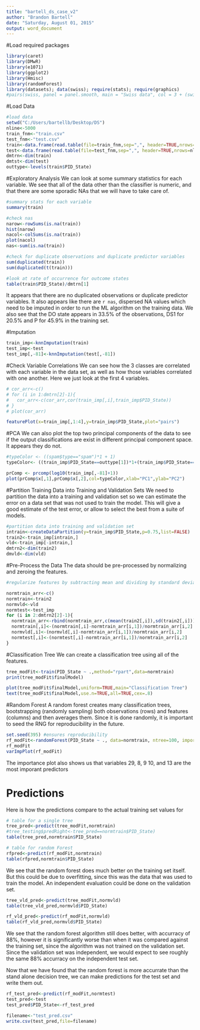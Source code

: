 ---
title: "bartell_ds_case_v2"
author: "Brandon Bartell"
date: "Saturday, August 01, 2015"
output: word_document
---

#Load required packages
```{r, cache=TRUE, eval=FALSE}
library(caret)
library(DMwR)
library(e1071)
library(ggplot2)
library(Hmisc)
library(randomForest)
library(datasets); data(swiss); require(stats); require(graphics)
#pairs(swiss, panel = panel.smooth, main = "Swiss data", col = 3 + (swiss$Catholic > 50))

```


#Load Data
```{r, cache=TRUE}
#load data
setwd("C:/Users/bartellb/Desktop/DS")
nline<-5000
train_fnm<-"train.csv"
test_fnm<-"test.csv"
train<-data.frame(read.table(file=train_fnm,sep=",", header=TRUE,nrows=nline))
test<-data.frame(read.table(file=test_fnm,sep=",", header=TRUE,nrows=nline))
dmtrn<-dim(train)
dmtst<-dim(test)
outtype<-levels(train$PID_State)
```

#Exploratory Analysis
We can look at some summary statistics for each variable. We see that all of the data other than the classifier is numeric, and that there are some sporadic NAs that we will have to take care of.

```{r, cache=TRUE}
#summary stats for each variable
summary(train)

#check nas
narow<-rowSums(is.na(train))  
hist(narow)
nacol<-colSums(is.na(train))
plot(nacol)
nas<-sum(is.na(train))

#check for duplicate observations and duplicate predictor variables
sum(duplicated(train))
sum(duplicated(t(train)))

#look at rate of occurrence for outcome states
table(train$PID_State)/dmtrn[1]
```

It appears that there are no duplicated observations or duplicate predictor variables. It also appears like there are `r nas`, dispersed NA values which need to be imputed in order to run the ML algorithm on the training data. We also see that the DO state appears in 33.5% of the observations, DS1 for 20.5% and P for 45.9% in the training set.

#Imputation
```{r, cache=TRUE}
train_imp<-knnImputation(train)
test_imp<-test
test_imp[,-81]<-knnImputation(test[,-81])
```

#Check Variable Correlations
We can see how the 3 classes are correlated with each variable in the data set, as well as how those variables correlated with one another. Here we just look at the first 4 variables.


```{r, cache=TRUE}
# cor_arr<-c()
# for (i in 1:dmtrn[2]-1){
#   cor_arr<-c(cor_arr,cor(train_imp[,i],train_imp$PID_State))
# }
# plot(cor_arr)

featurePlot(x=train_imp[,1:4],y=train_imp$PID_State,plot="pairs")
```

#PCA
We can also plot the top two principal components of the data to see if the output classifications are exist in different principal component space. It appears they do not.

```{r, cache=TRUE}
#typeColor <- ((spam$type=="spam")*1 + 1)
typeColor<- ((train_imp$PID_State==outtype[1])*1+(train_imp$PID_State==outtype[2])*2+(train_imp$PID_State==outtype[3])*3)

prComp <- prcomp(log10(train_imp[,-81]+1))
plot(prComp$x[,1],prComp$x[,2],col=typeColor,xlab="PC1",ylab="PC2")
```

#Partition Training Data into Training and Validation Sets
We need to partition the data into a training and validation set so we can estimate the error on a data set that was not used to train the model. This will give a good estimate of the test error, or allow to select the best from a suite of models.

```{r, cache=TRUE}
#partition data into training and validation set
intrain<-createDataPartition(y=train_imp$PID_State,p=0.75,list=FALSE)
train2<-train_imp[intrain,]
vld<-train_imp[-intrain,]
dmtrn2<-dim(train2)
dmvld<-dim(vld)
```

#Pre-Process the Data
The data should be pre-processed by normalizing and zeroing the features.

```{r, cache=TRUE}
#regularize features by subtracting mean and dividing by standard deviation. This must be done for the validation and test set as well, using the mean and sd from the training set.

normtrain_arr<-c()
normtrain<-train2
normvld<-vld
normtest<-test_imp
for (i in 2:dmtrn2[2]-1){
  normtrain_arr<-rbind(normtrain_arr,c(mean(train2[,i]),sd(train2[,i])))
  normtrain[,i]<-(normtrain[,i]-normtrain_arr[i,1])/normtrain_arr[i,2]
  normvld[,i]<-(normvld[,i]-normtrain_arr[i,1])/normtrain_arr[i,2]
  normtest[,i]<-(normtest[,i]-normtrain_arr[i,1])/normtrain_arr[i,2]
}
```

#Classification Tree
We can create a classification tree using all of the features.
```{r, cache=TRUE}
tree_modFit<-train(PID_State ~ .,method="rpart",data=normtrain)
print(tree_modFit$finalModel)
```

```{r, cache=TRUE}
plot(tree_modFit$finalModel,uniform=TRUE,main="Classification Tree")
text(tree_modFit$finalModel,use.n=TRUE,all=TRUE,cex=.8)
```

#Random Forest
A random forest creates many classification trees, bootstrapping (randomly sampling) both observations (rows) and features (columns) and then averages them. Since it is done randomly, it is important to seed the RNG for reproducibility in the future.
```{r, cache=TRUE}
set.seed(395) #ensures reproducibility
rf_modFit<-randomForest(PID_State ~ ., data=normtrain, ntree=100, importance=TRUE)
rf_modFit
varImpPlot(rf_modFit)
```

The importance plot also shows us that variables 29, 8, 9 10, and 13 are the most imporant predictors 

# Predictions
Here is how the predictions compare to the actual training set values for 

```{r, cache=TRUE}

# table for a single tree
tree_pred<-predict(tree_modFit,normtrain)
#tree_testing$predRight<-tree_pred==normtrain$PID_State)
table(tree_pred,normtrain$PID_State)

# table for random Forest
rfpred<-predict(rf_modFit,normtrain)
table(rfpred,normtrain$PID_State)
```
We see that the random forest does much better on the training set itself. But this could be due to overfitting, since this was the data that was used to train the model. An independent evaluation could be done on the validation set.

```{r, cache=TRUE}
tree_vld_pred<-predict(tree_modFit,normvld)
table(tree_vld_pred,normvld$PID_State)

rf_vld_pred<-predict(rf_modFit,normvld)
table(rf_vld_pred,normvld$PID_State)
```

We see that the random forest algorithm still does better, with accurracy of 88%, however it is significantly worse than when it was compared against the training set, since the algorithm was not trained on the validation set. Since the validation set was independent, we would expect to see roughly the same 88% accurracy on the independent test set.

Now that we have found that the random forest is more accurrate than the stand alone decision tree, we can make predictions for the test set and write them out.

```{r, cache=TRUE}
rf_test_pred<-predict(rf_modFit,normtest)
test_pred<-test
test_pred$PID_State<-rf_test_pred

filename<-"test_pred.csv"
write.csv(test_pred,file=filename)
```
